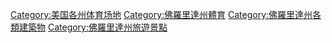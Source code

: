 [[Category:美国各州体育场地|Category:美国各州体育场地]]
[[Category:佛羅里達州體育|Category:佛羅里達州體育]]
[[Category:佛羅里達州各類建築物|Category:佛羅里達州各類建築物]]
[[Category:佛羅里達州旅遊景點|Category:佛羅里達州旅遊景點]]